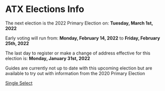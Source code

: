
# ATX Elections Info

The next election is the 2022 Primary Election on:
**Tuesday, March 1st, 2022**

Early voting will run from:
**Monday, February 14, 2022** to **Friday, February 25th, 2022**

The last day to register or make a change of address effective for this election is:
**Monday, January 31st, 2022**

Guides are currently not up to date with this upcoming election but are available to try out with information from the 2020 Primary Election

[Single Select](/guides/single-select)
